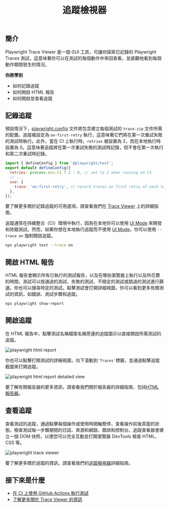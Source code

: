 ﻿---
id: trace-viewer-intro
title: "追蹤檢視器"
---


## 簡介

Playwright Trace Viewer 是一個 GUI 工具，可讓你探索已記錄的 Playwright Traces 測試，這意味著你可以在測試的每個動作中來回查看，並直觀地看到每個動作期間發生的情況。

**你將學到**

- 如何記錄追蹤
- 如何開啟 HTML 報告
- 如何開啟並查看追蹤

<LiteYouTube id="yP6AnTxC34s" title="查看 Playwright Traces" />

## 記錄追蹤

預設情況下，[playwright.config](./trace-viewer.mdx#recording-a-trace-on-ci) 文件將包含建立每個測試的 `trace.zip` 文件所需的配置。追蹤被設定為 `on-first-retry` 執行，這意味著它們將在第一次重試失敗的測試時執行。此外，當在 CI 上執行時，`retries` 被設置為 2，而在本地執行時設置為 0。這意味著追蹤將在第一次重試失敗的測試時記錄，但不會在第一次執行和第二次重試時記錄。

```js title="playwright.config.ts"
import { defineConfig } from '@playwright/test';
export default defineConfig({
  retries: process.env.CI ? 2 : 0, // set to 2 when running on CI
  // ...
  use: {
    trace: 'on-first-retry', // record traces on first retry of each test
  },
});
```

要了解更多關於記錄追蹤的可用選項，請查看我們在 [Trace Viewer](/trace-viewer.mdx) 上的詳細指南。

追蹤通常在持續整合（CI）環境中執行，因為在本地你可以使用 [UI Mode](/test-ui-mode.mdx) 來開發和除錯測試。然而，如果你想在本地執行追蹤而不使用 [UI Mode](/test-ui-mode.mdx)，你可以使用 `--trace on` 強制開啟追蹤。

```bash
npx playwright test --trace on
```

## 開啟 HTML 報告

HTML 報告會顯示所有已執行的測試報告，以及在哪些瀏覽器上執行以及所花費的時間。測試可以按通過的測試、失敗的測試、不穩定的測試或跳過的測試進行篩選。你也可以搜尋特定的測試。點擊測試會打開詳細視圖，你可以看到更多有關測試的資訊，如錯誤、測試步驟和追蹤。

```bash
npx playwright show-report
```

## 開啟追蹤

在 HTML 報告中，點擊測試名稱檔案名稱旁邊的追蹤圖示以直接開啟所需測試的追蹤。

![playwright html report](https://github.com/microsoft/playwright/assets/13063165/a3da1fb5-6619-4c03-98aa-adf65c376525)

你也可以點擊打開測試的詳細視圖，向下滾動到`'Traces'`標籤，並通過點擊追蹤截圖來打開追蹤。

![playwright html report detailed view](https://github.com/microsoft/playwright/assets/13063165/2b583d6f-5241-4ecf-83a8-650072d4a201)

要了解有關報告器的更多資訊，請查看我們關於報告器的詳細指南，包括[HTML 報告器](/test-reporters.mdx#html-reporter)。

## 查看追蹤

查看測試的追蹤，通過點擊每個操作或使用時間軸懸停，查看操作前後頁面的狀態。檢查測試每一步驟期間的日誌、來源和網路、錯誤和控制台。追蹤查看器會建立一個 DOM 快照，以便您可以完全互動並打開瀏覽器 DevTools 檢查 HTML、CSS 等。

![playwright trace viewer](https://github.com/microsoft/playwright/assets/13063165/10fe3585-8401-4051-b1c2-b2e92ac4c274)

要了解更多關於追蹤的資訊，請查看我們的[追蹤檢視器](/trace-viewer.mdx)詳細指南。

## 接下來是什麼

- [在 CI 上使用 GitHub Actions 執行測試](/ci-intro.mdx)
- [了解更多關於 Trace Viewer 的資訊](/trace-viewer.mdx)




[Accessibility]: /api/class-accessibility.mdx "Accessibility"
[Android]: /api/class-android.mdx "Android"
[AndroidDevice]: /api/class-androiddevice.mdx "AndroidDevice"
[AndroidInput]: /api/class-androidinput.mdx "AndroidInput"
[AndroidSocket]: /api/class-androidsocket.mdx "AndroidSocket"
[AndroidWebView]: /api/class-androidwebview.mdx "AndroidWebView"
[APIRequest]: /api/class-apirequest.mdx "APIRequest"
[APIRequestContext]: /api/class-apirequestcontext.mdx "APIRequestContext"
[APIResponse]: /api/class-apiresponse.mdx "APIResponse"
[APIResponseAssertions]: /api/class-apiresponseassertions.mdx "APIResponseAssertions"
[Browser]: /api/class-browser.mdx "Browser"
[BrowserContext]: /api/class-browsercontext.mdx "BrowserContext"
[BrowserServer]: /api/class-browserserver.mdx "BrowserServer"
[BrowserType]: /api/class-browsertype.mdx "BrowserType"
[CDPSession]: /api/class-cdpsession.mdx "CDPSession"
[Clock]: /api/class-clock.mdx "Clock"
[ConsoleMessage]: /api/class-consolemessage.mdx "ConsoleMessage"
[Coverage]: /api/class-coverage.mdx "Coverage"
[Dialog]: /api/class-dialog.mdx "Dialog"
[Download]: /api/class-download.mdx "Download"
[Electron]: /api/class-electron.mdx "Electron"
[ElectronApplication]: /api/class-electronapplication.mdx "ElectronApplication"
[ElementHandle]: /api/class-elementhandle.mdx "ElementHandle"
[FileChooser]: /api/class-filechooser.mdx "FileChooser"
[Frame]: /api/class-frame.mdx "Frame"
[FrameLocator]: /api/class-framelocator.mdx "FrameLocator"
[GenericAssertions]: /api/class-genericassertions.mdx "GenericAssertions"
[JSHandle]: /api/class-jshandle.mdx "JSHandle"
[Keyboard]: /api/class-keyboard.mdx "Keyboard"
[Locator]: /api/class-locator.mdx "Locator"
[LocatorAssertions]: /api/class-locatorassertions.mdx "LocatorAssertions"
[Logger]: /api/class-logger.mdx "Logger"
[Mouse]: /api/class-mouse.mdx "Mouse"
[Page]: /api/class-page.mdx "Page"
[PageAssertions]: /api/class-pageassertions.mdx "PageAssertions"
[Playwright]: /api/class-playwright.mdx "Playwright"
[PlaywrightAssertions]: /api/class-playwrightassertions.mdx "PlaywrightAssertions"
[Request]: /api/class-request.mdx "Request"
[Response]: /api/class-response.mdx "Response"
[Route]: /api/class-route.mdx "Route"
[Selectors]: /api/class-selectors.mdx "Selectors"
[SnapshotAssertions]: /api/class-snapshotassertions.mdx "SnapshotAssertions"
[TimeoutError]: /api/class-timeouterror.mdx "TimeoutError"
[Touchscreen]: /api/class-touchscreen.mdx "Touchscreen"
[Tracing]: /api/class-tracing.mdx "Tracing"
[Video]: /api/class-video.mdx "Video"
[WebError]: /api/class-weberror.mdx "WebError"
[WebSocket]: /api/class-websocket.mdx "WebSocket"
[Worker]: /api/class-worker.mdx "Worker"
[Fixtures]: /api/class-fixtures.mdx "Fixtures"
[FullConfig]: /api/class-fullconfig.mdx "FullConfig"
[FullProject]: /api/class-fullproject.mdx "FullProject"
[Test]: /api/class-test.mdx "Test"
[TestConfig]: /api/class-testconfig.mdx "TestConfig"
[TestInfo]: /api/class-testinfo.mdx "TestInfo"
[TestInfoError]: /api/class-testinfoerror.mdx "TestInfoError"
[TestOptions]: /api/class-testoptions.mdx "TestOptions"
[TestProject]: /api/class-testproject.mdx "TestProject"
[WorkerInfo]: /api/class-workerinfo.mdx "WorkerInfo"
[Location]: /api/class-location.mdx "Location"
[Reporter]: /api/class-reporter.mdx "Reporter"
[Suite]: /api/class-suite.mdx "Suite"
[TestCase]: /api/class-testcase.mdx "TestCase"
[TestError]: /api/class-testerror.mdx "TestError"
[TestResult]: /api/class-testresult.mdx "TestResult"
[TestStep]: /api/class-teststep.mdx "TestStep"
[Element]: https://developer.mozilla.org/en-US/docs/Web/API/element "Element"
[EvaluationArgument]: /evaluating.mdx#evaluation-argument "EvaluationArgument"
[Promise]: https://developer.mozilla.org/en-US/docs/Web/JavaScript/Reference/Global_Objects/Promise "Promise"
[iterator]: https://developer.mozilla.org/en-US/docs/Web/JavaScript/Reference/Iteration_protocols "Iterator"
[origin]: https://developer.mozilla.org/en-US/docs/Glossary/Origin "Origin"
[selector]: https://developer.mozilla.org/en-US/docs/Web/CSS/CSS_Selectors "selector"
[Serializable]: https://developer.mozilla.org/en-US/docs/Web/JavaScript/Reference/Global_Objects/JSON/stringify#Description "Serializable"
[UIEvent.detail]: https://developer.mozilla.org/en-US/docs/Web/API/UIEvent/detail "UIEvent.detail"
[UnixTime]: https://en.wikipedia.org/wiki/Unix_time "Unix Time"
[xpath]: https://developer.mozilla.org/en-US/docs/Web/XPath "xpath"

[Array]: https://developer.mozilla.org/en-US/docs/Web/JavaScript/Reference/Global_Objects/Array "Array"
[boolean]: https://developer.mozilla.org/en-US/docs/Web/JavaScript/Data_structures#Boolean_type "Boolean"
[Buffer]: https://nodejs.org/api/buffer.html#buffer_class_buffer "Buffer"
[ChildProcess]: https://nodejs.org/api/child_process.html "ChildProcess"
[Error]: https://nodejs.org/api/errors.html#errors_class_error "Error"
[EventEmitter]: https://nodejs.org/api/events.html#events_class_eventemitter "EventEmitter"
[function]: https://developer.mozilla.org/en-US/docs/Web/JavaScript/Reference/Global_Objects/Function "Function"
[FormData]: https://developer.mozilla.org/en-US/docs/Web/API/FormData "FormData"
[Map]: https://developer.mozilla.org/en-US/docs/Web/JavaScript/Reference/Global_Objects/Map "Map"
[Metadata]: https://developer.mozilla.org/en-US/docs/Web/JavaScript/Reference/Global_Objects/Object "Object&lt;string, any&gt;"
[null]: https://developer.mozilla.org/en-US/docs/Web/JavaScript/Reference/Global_Objects/null "null"
[number]: https://developer.mozilla.org/en-US/docs/Web/JavaScript/Data_structures#Number_type "Number"
[Object]: https://developer.mozilla.org/en-US/docs/Web/JavaScript/Reference/Global_Objects/Object "Object"
[Promise]: https://developer.mozilla.org/en-US/docs/Web/JavaScript/Reference/Global_Objects/Promise "Promise"
[Readable]: https://nodejs.org/api/stream.html#stream_class_stream_readable "Readable"
[ReadStream]: https://nodejs.org/api/fs.html#class-fsreadstream "ReadStream"
[RegExp]: https://developer.mozilla.org/en-US/docs/Web/JavaScript/Reference/Global_Objects/RegExp "RegExp"
[string]: https://developer.mozilla.org/en-US/docs/Web/JavaScript/Data_structures#String_type "string"
[void]: https://developer.mozilla.org/en-US/docs/Web/JavaScript/Reference/Global_Objects/undefined "void"
[URL]: https://nodejs.org/api/url.html "URL"
[URLSearchParams]: https://developer.mozilla.org/en-US/docs/Web/API/URLSearchParams "URLSearchParams"

[all available image tags]: https://mcr.microsoft.com/en-us/product/playwright/about "all available image tags"
[Microsoft Artifact Registry]: https://mcr.microsoft.com/en-us/product/playwright/about "Microsoft Artifact Registry"
[Dockerfile.jammy]: https://github.com/microsoft/playwright/blob/main/utils/docker/Dockerfile.jammy "Dockerfile.jammy"
